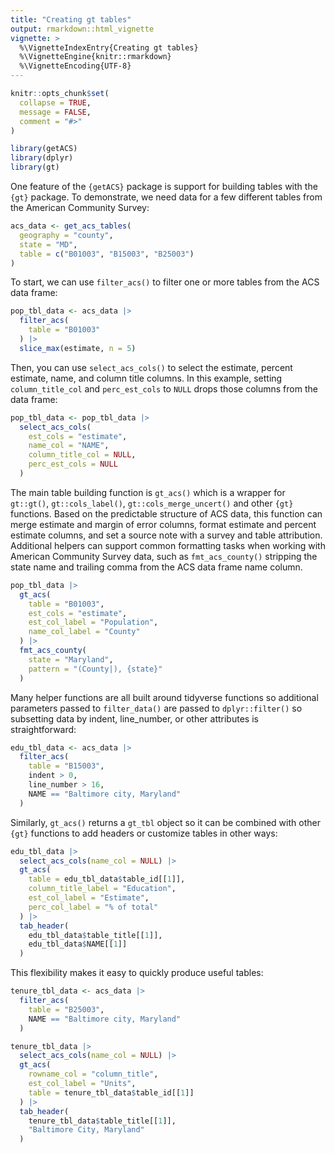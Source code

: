 ```yaml
---
title: "Creating gt tables"
output: rmarkdown::html_vignette
vignette: >
  %\VignetteIndexEntry{Creating gt tables}
  %\VignetteEngine{knitr::rmarkdown}
  %\VignetteEncoding{UTF-8}
---
```


```r
knitr::opts_chunk$set(
  collapse = TRUE,
  message = FALSE,
  comment = "#>"
)
```

```r
library(getACS)
library(dplyr)
library(gt)
```

One feature of the `{getACS}` package is support for building tables with the `{gt}` package. To demonstrate, we need data for a few different tables from the American Community Survey:

```r
acs_data <- get_acs_tables(
  geography = "county",
  state = "MD",
  table = c("B01003", "B15003", "B25003")
)
```

To start, we can use `filter_acs()` to filter one or more tables from the ACS data frame:

```r
pop_tbl_data <- acs_data |>
  filter_acs(
    table = "B01003"
  ) |>
  slice_max(estimate, n = 5)
```

Then, you can use `select_acs_cols()` to select the estimate, percent estimate, name, and column title columns. In this example, setting `column_title_col` and `perc_est_cols` to `NULL` drops those columns from the data frame:

```r
pop_tbl_data <- pop_tbl_data |>
  select_acs_cols(
    est_cols = "estimate",
    name_col = "NAME",
    column_title_col = NULL,
    perc_est_cols = NULL
  )
```

The main table building function is `gt_acs()` which is a wrapper for `gt::gt()`, `gt::cols_label()`, `gt::cols_merge_uncert()` and other `{gt}` functions. Based on the predictable structure of ACS data, this function can merge estimate and margin of error columns, format estimate and percent estimate columns, and set a source note with a survey and table attribution. Additional helpers can support common formatting tasks when working with American Community Survey data, such as `fmt_acs_county()` stripping the state name and trailing comma from the ACS data frame name column.

```r
pop_tbl_data |>
  gt_acs(
    table = "B01003",
    est_cols = "estimate",
    est_col_label = "Population",
    name_col_label = "County"
  ) |>
  fmt_acs_county(
    state = "Maryland",
    pattern = "(County|), {state}"
  )
```

Many helper functions are all built around tidyverse functions so additional parameters passed to `filter_data()` are passed to `dplyr::filter()` so subsetting data by indent, line_number, or other attributes is straightforward:

```r
edu_tbl_data <- acs_data |>
  filter_acs(
    table = "B15003",
    indent > 0,
    line_number > 16,
    NAME == "Baltimore city, Maryland"
  )
```

Similarly, `gt_acs()` returns a `gt_tbl` object so it can be combined with other `{gt}` functions to add headers or customize tables in other ways:

```r
edu_tbl_data |>
  select_acs_cols(name_col = NULL) |> 
  gt_acs(
    table = edu_tbl_data$table_id[[1]],
    column_title_label = "Education",
    est_col_label = "Estimate",
    perc_col_label = "% of total"
  ) |> 
  tab_header(
    edu_tbl_data$table_title[[1]],
    edu_tbl_data$NAME[[1]]
  )
```

This flexibility makes it easy to quickly produce useful tables:

```r
tenure_tbl_data <- acs_data |>
  filter_acs(
    table = "B25003",
    NAME == "Baltimore city, Maryland"
  )

tenure_tbl_data |> 
  select_acs_cols(name_col = NULL) |> 
  gt_acs(
    rowname_col = "column_title",
    est_col_label = "Units",
    table = tenure_tbl_data$table_id[[1]]
  ) |> 
  tab_header(
    tenure_tbl_data$table_title[[1]],
    "Baltimore City, Maryland"
  )
```

